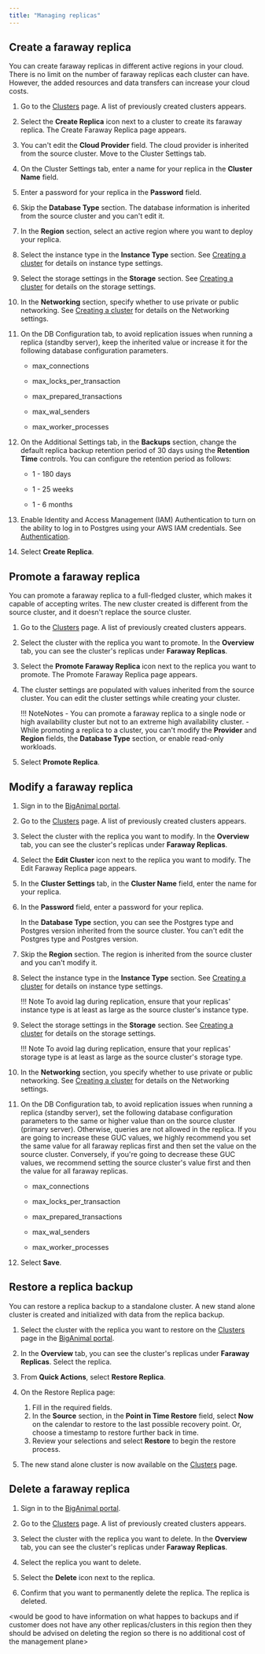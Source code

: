 ```yaml
---
title: "Managing replicas"
---
```


## Create a faraway replica

You can create faraway replicas in different active regions in your cloud. There is no limit on the number of faraway replicas each cluster can have. However, the added resources and data transfers can increase your cloud costs.

1. Go to the [Clusters](https://portal.biganimal.com/clusters) page. A list of previously created clusters appears.

1. Select the **Create Replica** icon next to a cluster to create its faraway replica. The Create Faraway Replica page appears.   

1. You can't edit the **Cloud Provider** field. The cloud provider is inherited from the source cluster. Move to the Cluster Settings tab.

1. On the Cluster Settings tab, enter a name for your replica in the **Cluster Name** field.

1. Enter a password for your replica in the **Password** field. 

1. Skip the **Database Type** section. The database information is inherited from the source cluster and you can't edit it.

1. In the **Region** section, select an active region where you want to deploy your replica.
 
1.  Select the instance type in the **Instance Type** section. See [Creating a cluster](/biganimal/latest/getting_started/creating_a_cluster/#cluster-settings-tab) for details on instance type settings.

1.  Select the storage settings in the **Storage** section. See [Creating a cluster](/biganimal/latest/getting_started/creating_a_cluster/#cluster-settings-tab) for details on the storage settings.
 
1.  In the **Networking** section, specify whether to use private or public networking. See [Creating a cluster](/biganimal/latest/getting_started/creating_a_cluster/#cluster-settings-tab) for details on the Networking settings.

1. On the DB Configuration tab, to avoid replication issues when running a replica (standby server), keep the inherited value or increase it for the following database configuration parameters. 
   - max_connections

   - max_locks_per_transaction
   - max_prepared_transactions
   - max_wal_senders
   - max_worker_processes

1. On the Additional Settings tab, in the **Backups** section, change the default replica backup retention period of 30 days using the **Retention Time** controls. You can configure the retention period as follows:
   - 1 - 180 days

   - 1 - 25 weeks
   - 1 - 6 months

1. Enable Identity and Access Management (IAM) Authentication to turn on the ability to log in to Postgres using your AWS IAM credentials. See [Authentication](/biganimal/latest/getting_started/creating_a_cluster/#authentication).

1. Select **Create Replica**. 


## Promote a faraway replica

You can promote a faraway replica to a full-fledged cluster, which makes it capable of accepting writes. The new cluster created is different from the source cluster, and it doesn't replace the source cluster.

1. Go to the [Clusters](https://portal.biganimal.com/clusters) page. A list of previously created clusters appears.

1. Select the cluster with the replica you want to promote. In the **Overview** tab, you can see the cluster's replicas under **Faraway Replicas**.

1. Select the **Promote Faraway Replica** icon next to the replica you want to promote. The Promote Faraway Replica page appears. 

1. The cluster settings are populated with values inherited from the source cluster. You can edit the cluster settings while creating your cluster. 

   !!! NoteNotes
       - You can promote a faraway replica to a single node or high availability cluster but not to an extreme high availability cluster. 
       - While promoting a replica to a cluster, you can't modify the **Provider** and **Region** fields, the **Database Type** section, or enable read-only workloads.

1. Select **Promote Replica**. 



## Modify a faraway replica

1. Sign in to the [BigAnimal portal](https://portal.biganimal.com/).

1. Go to the [Clusters](https://portal.biganimal.com/clusters) page. A list of previously created clusters appears.

1. Select the cluster with the replica you want to modify. In the **Overview** tab, you can see the cluster's replicas under **Faraway Replicas**.

1. Select the **Edit Cluster** icon next to the replica you want to modify. The Edit Faraway Replica page appears. 

1. In the **Cluster Settings** tab, in the **Cluster Name** field, enter the name for your replica.

1. In the **Password** field, enter a password for your replica. 
 
   In the **Database Type** section, you can see the Postgres type and Postgres version inherited from the source cluster. You can't edit the Postgres type and Postgres version. 

1. Skip the **Region** section. The region is inherited from the source cluster and you can't modify it. 

1. Select the instance type in the **Instance Type** section. See [Creating a cluster](/biganimal/latest/getting_started/creating_a_cluster/#cluster-settings-tab) for details on instance type settings.

   !!! Note
       To avoid lag during replication, ensure that your replicas' instance type is at least as large as the source cluster's instance type.

1. Select the storage settings in the **Storage** section. See [Creating a cluster](/biganimal/latest/getting_started/creating_a_cluster/#cluster-settings-tab) for details on the storage settings.

   !!! Note
       To avoid lag during replication, ensure that your replicas' storage type is at least as large as the source cluster's storage type.
 
1. In the **Networking** section, you specify whether to use private or public networking. See [Creating a cluster](/biganimal/latest/getting_started/creating_a_cluster/#cluster-settings-tab) for details on the Networking settings.

1. On the DB Configuration tab, to avoid replication issues when running a replica (standby server), set the following database configuration parameters to the same or higher value than on the source cluster (primary server). Otherwise, queries are not allowed in the replica. If you are going to increase these GUC values, we highly recommend you set the same value for all faraway replicas first and then set the value on the source cluster. Conversely, if you're going to decrease these GUC values, we recommend setting the source cluster's value first and then the value for all faraway replicas.
   - max_connections

   - max_locks_per_transaction
   - max_prepared_transactions
   - max_wal_senders
   - max_worker_processes

1. Select **Save**. 

## Restore a replica backup

You can restore a replica backup to a standalone cluster. A new stand alone cluster is created and initialized with data from the replica backup.

1.  Select the cluster with the replica you want to restore on the [Clusters](https://portal.biganimal.com/clusters) page in the [BigAnimal portal](https://portal.biganimal.com). 

1.  In the **Overview** tab, you can see the cluster's replicas under **Faraway Replicas**. Select the replica.

1.  From **Quick Actions**, select **Restore Replica**.

1.  On the Restore Replica page: 
    1.  Fill in the required fields.
    1.  In the **Source** section, in the **Point in Time Restore** field, select **Now** on the calendar to restore to the last possible recovery point. Or, choose a timestamp to restore further back in time. 
    3.  Review your selections and select **Restore** to begin the restore process.  
4.  The new stand alone cluster is now available on the [Clusters](https://portal.biganimal.com/clusters) page.


## Delete a faraway replica 

1. Sign in to the [BigAnimal portal](https://portal.biganimal.com/).

1. Go to the [Clusters](https://portal.biganimal.com/clusters) page. A list of previously created clusters appears.

1. Select the cluster with the replica you want to delete. In the **Overview** tab, you can see the cluster's replicas under **Faraway Replicas**. 

1. Select the replica you want to delete. 

1. Select the **Delete** icon next to the replica. 

1. Confirm that you want to permanently delete the replica. The replica is deleted.

<would be good to have information on what happes to backups and if customer does not have any other replicas/clusters in this region then they should be advised on deleting the region so there is no additional cost of the management plane> 

